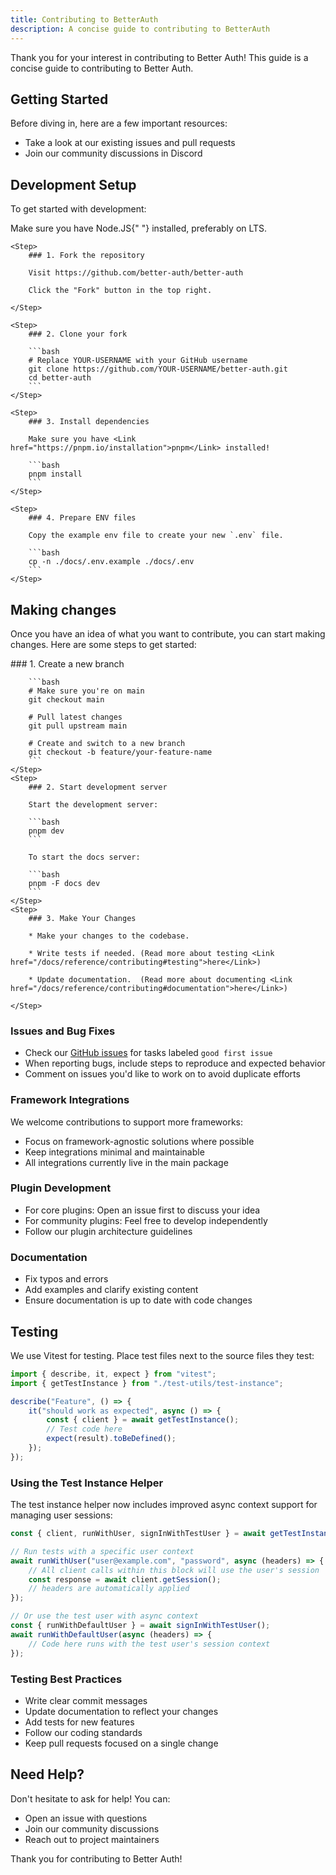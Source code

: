 ```yaml
---
title: Contributing to BetterAuth
description: A concise guide to contributing to BetterAuth
---
```


Thank you for your interest in contributing to Better Auth! This guide is a concise guide to contributing to Better Auth.

## Getting Started

Before diving in, here are a few important resources:

- Take a look at our existing <Link href="https://github.com/better-auth/better-auth/issues">issues</Link> and <Link href="https://github.com/better-auth/better-auth/pulls">pull requests</Link>
- Join our community discussions in <Link href="https://discord.gg/better-auth">Discord</Link>


## Development Setup

To get started with development:

<Callout type="warn">
  Make sure you have <Link href="https://nodejs.org/en/download">Node.JS</Link>{" "}
  installed, preferably on LTS.
</Callout>

<Steps>

    <Step>
        ### 1. Fork the repository

        Visit https://github.com/better-auth/better-auth

        Click the "Fork" button in the top right.

    </Step>

    <Step>
        ### 2. Clone your fork

        ```bash
        # Replace YOUR-USERNAME with your GitHub username
        git clone https://github.com/YOUR-USERNAME/better-auth.git
        cd better-auth
        ```
    </Step>

    <Step>
        ### 3. Install dependencies

        Make sure you have <Link href="https://pnpm.io/installation">pnpm</Link> installed!

        ```bash
        pnpm install
        ```
    </Step>

    <Step>
        ### 4. Prepare ENV files

        Copy the example env file to create your new `.env` file.

        ```bash
        cp -n ./docs/.env.example ./docs/.env
        ```
    </Step>

</Steps>

## Making changes

Once you have an idea of what you want to contribute, you can start making changes. Here are some steps to get started:

<Steps>
    <Step>
        ### 1. Create a new branch

        ```bash
        # Make sure you're on main
        git checkout main

        # Pull latest changes
        git pull upstream main

        # Create and switch to a new branch
        git checkout -b feature/your-feature-name
        ```
    </Step>
    <Step>
        ### 2. Start development server

        Start the development server:

        ```bash
        pnpm dev
        ```

        To start the docs server:

        ```bash
        pnpm -F docs dev
        ```
    </Step>
    <Step>
        ### 3. Make Your Changes

        * Make your changes to the codebase.

        * Write tests if needed. (Read more about testing <Link href="/docs/reference/contributing#testing">here</Link>)

        * Update documentation.  (Read more about documenting <Link href="/docs/reference/contributing#documentation">here</Link>)

    </Step>

</Steps>


### Issues and Bug Fixes

- Check our [GitHub issues](https://github.com/better-auth/better-auth/issues) for tasks labeled `good first issue`
- When reporting bugs, include steps to reproduce and expected behavior
- Comment on issues you'd like to work on to avoid duplicate efforts

### Framework Integrations

We welcome contributions to support more frameworks:

- Focus on framework-agnostic solutions where possible
- Keep integrations minimal and maintainable
- All integrations currently live in the main package

### Plugin Development

- For core plugins: Open an issue first to discuss your idea
- For community plugins: Feel free to develop independently
- Follow our plugin architecture guidelines

### Documentation

- Fix typos and errors
- Add examples and clarify existing content
- Ensure documentation is up to date with code changes

## Testing

We use Vitest for testing. Place test files next to the source files they test:

```ts
import { describe, it, expect } from "vitest";
import { getTestInstance } from "./test-utils/test-instance";

describe("Feature", () => {
    it("should work as expected", async () => {
        const { client } = await getTestInstance();
        // Test code here
        expect(result).toBeDefined();
    });
});
```

### Using the Test Instance Helper

The test instance helper now includes improved async context support for managing user sessions:

```ts
const { client, runWithUser, signInWithTestUser } = await getTestInstance();

// Run tests with a specific user context
await runWithUser("user@example.com", "password", async (headers) => {
    // All client calls within this block will use the user's session
    const response = await client.getSession();
    // headers are automatically applied
});

// Or use the test user with async context
const { runWithDefaultUser } = await signInWithTestUser();
await runWithDefaultUser(async (headers) => {
    // Code here runs with the test user's session context
});
```

### Testing Best Practices

- Write clear commit messages
- Update documentation to reflect your changes
- Add tests for new features
- Follow our coding standards
- Keep pull requests focused on a single change

## Need Help?

Don't hesitate to ask for help! You can:

- Open an <Link href="https://github.com/better-auth/better-auth/issues">issue</Link> with questions
- Join our <Link href="https://discord.gg/better-auth">community discussions</Link>
- Reach out to project maintainers

Thank you for contributing to Better Auth!
